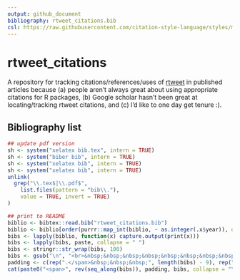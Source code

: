 ```yaml
---
output: github_document
bibliography: rtweet_citations.bib
csl: https://raw.githubusercontent.com/citation-style-language/styles/master/apa-single-spaced.csl
---
```


# rtweet_citations

A repository for tracking citations/references/uses of [rtweet](http://rtweet.info) in published articles because (a) people aren't always great about using appropriate citations for R packages, (b) Google scholar hasn't been great at locating/tracking rtweet citations, and (c) I'd like to one day get tenure :).

## Bibliography list

```r
## update pdf version
sh <- system("xelatex bib.tex", intern = TRUE)
sh <- system("biber bib", intern = TRUE)
sh <- system("xelatex bib", intern = TRUE)
sh <- system("xelatex bib", intern = TRUE)
unlink(
  grep("\\.tex$|\\.pdf$", 
    list.files(pattern = "bib\\."),
    value = TRUE, invert = TRUE)
)

## print to README
biblio <- bibtex::read.bib("rtweet_citations.bib")
biblio <- biblio[order(purrr::map_int(biblio, ~ as.integer(.x$year)), decreasing = TRUE)]
bibs <- lapply(biblio, function(x) capture.output(print(x)))
bibs <- lapply(bibs, paste, collapse = " ")
bibs <- stringr::str_wrap(bibs, 100)
bibs <- gsub("\n", "<br>&nbsp;&nbsp;&nbsp;&nbsp;&nbsp;&nbsp;&nbsp;&nbsp;", bibs)
padding <- c(rep(".</span>&nbsp;&nbsp;&nbsp;", length(bibs) - 9), rep(".</span>&nbsp;&nbsp;&nbsp;&nbsp;&nbsp;", 9))
cat(paste0("<span>", rev(seq_along(bibs)), padding, bibs, collapse = "\n\n"))
```


